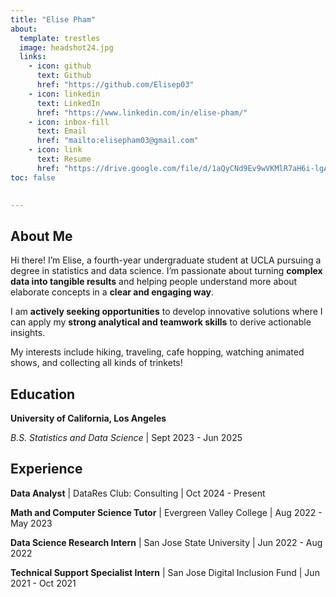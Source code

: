 ```yaml
---
title: "Elise Pham"
about:
  template: trestles 
  image: headshot24.jpg
  links: 
    - icon: github
      text: Github
      href: "https://github.com/Elisep03"
    - icon: linkedin
      text: LinkedIn
      href: "https://www.linkedin.com/in/elise-pham/"
    - icon: inbox-fill
      text: Email
      href: "mailto:elisepham03@gmail.com"
    - icon: link
      text: Resume
      href: "https://drive.google.com/file/d/1aQyCNd9Ev9wVKMlR7aH6i-lgAPGR0WzB/view?usp=sharing"
toc: false

   
---
```


## About Me

Hi there! I'm Elise, a fourth-year undergraduate student at UCLA pursuing a degree in statistics and data science. I'm passionate about turning **complex data into tangible results** and helping people understand more about elaborate concepts in a **clear and engaging way**. 

I am **actively seeking opportunities** to develop innovative solutions where I can apply my **strong analytical and teamwork skills** to derive actionable insights. 

My interests include hiking, traveling, cafe hopping, watching animated shows, and collecting all kinds of trinkets!

## Education

**University of California, Los Angeles**

*B.S. Statistics and Data Science* | Sept 2023 - Jun 2025 

## Experience

**Data Analyst** | DataRes Club: Consulting | Oct 2024 - Present

**Math and Computer Science Tutor** | Evergreen Valley College | Aug 2022 - May 2023

**Data Science Research Intern** | San Jose State University | Jun 2022 - Aug 2022

**Technical Support Specialist Intern** | San Jose Digital Inclusion Fund | Jun 2021 - Oct 2021
